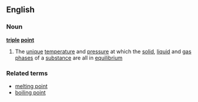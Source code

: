 ==English==
===Noun===
{{wikipedia}}
'''[[triple]] [[point]]'''
#{{physics}} The [[unique]] [[temperature]] and [[pressure]] at which the [[solid]], [[liquid]] and [[gas]] [[phase]]s of a [[substance]] are all in [[equilibrium]]
===Related terms===
*[[melting point]]
*[[boiling point]]